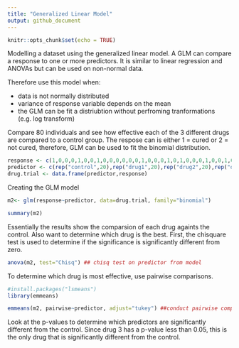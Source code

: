 ```yaml
---
title: "Generalized Linear Model"
output: github_document
---
```


```r
knitr::opts_chunk$set(echo = TRUE)
```

Modelling a dataset using the generalized linear model.  A GLM can compare a response to one or more predictors.  It is similar to linear regression and ANOVAs but can be used on non-normal data.

Therefore use this model when:      

* data is not normally distributed      
* variance of response variable depends on the mean     
* the GLM can be fit a distriubtion without perfroming tranformations (e.g. log transform)    
  
Compare 80 individuals and see how effective each of the 3 different drugs are compared to a control group. The respose can is either 1 = cured or 2 = not cured, therefore, GLM can be used to fit the binomial distribution.

```r
response <- c(1,0,0,0,1,0,0,1,0,0,0,0,0,0,1,0,0,0,1,0,1,0,0,0,1,0,0,1,0,0,1,0,0,0,1,0,0,0,1,0,1,0,0,0,1,0,0,1,1,1,1,1,0,0,1,0,1,1,1,0,1,0,0,0,1,0,1,1,1,1,1,1,1,1,1,0,1,1,1,1)
predictor <- c(rep("control",20),rep("drug1",20),rep("drug2",20),rep("drug3",20))
drug.trial <- data.frame(predictor,response)
```

Creating the GLM model

```r
m2<- glm(response~predictor, data=drug.trial, family="binomial")

summary(m2) 
```

Essentially the results show the comparsion of each drug againts the control.
Also want to determine which drug is the best.
First, the chisquare test is used to determine if the significance is significantly different from zero.

```r
anova(m2, test="Chisq") ## chisq test on predictor from model
```

To determine which drug is most effective, use pairwise comparisons.

```r
#install.packages("lsmeans")
library(emmeans)
```

```r
emmeans(m2, pairwise~predictor, adjust="tukey") ##conduct pairwise comparisons on predictor
```

Look at the p-values to determine which predictors are significantly different from the control.  Since drug 3 has a p-value less than 0.05, this is the only drug that is significantly different from the control.  

